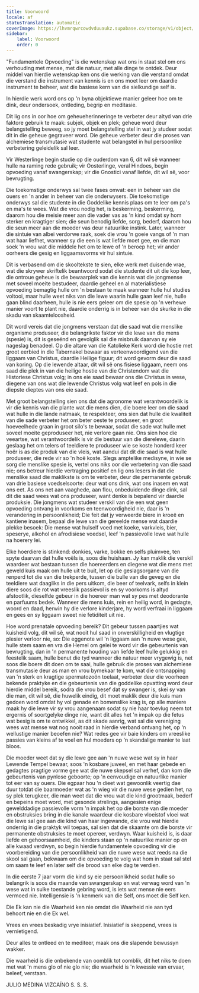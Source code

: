 ```yaml
---
title: Voorwoord
locale: af
statusTranslation: automatic
coverImage: https://lhvmrqwrcowdvduuaukz.supabase.co/storage/v1/object/public/strapi-uploads/small_cover-educacion-fundamental.webp-2d51a7828a2b1309555be27f7e2a61a0.webp
sidebar:
    label: Voorwoord
    order: 0
---
```

"Fundamentele Opvoeding" is die wetenskap wat ons in staat stel om ons verhouding met mense, met die natuur, met alle dinge te ontdek. Deur middel van hierdie wetenskap ken ons die werking van die verstand omdat die verstand die instrument van kennis is en ons moet leer om daardie instrument te beheer, wat die basiese kern van die sielkundige self is.

In hierdie werk word ons op 'n byna objektiewe manier geleer hoe om te dink, deur ondersoek, ontleding, begrip en meditasie.

Dit lig ons in oor hoe om geheueherinneringe te verbeter deur altyd van drie faktore gebruik te maak: subjek, objek en plek; geheue word deur belangstelling beweeg, so jy moet belangstelling stel in wat jy studeer sodat dit in die geheue gegraveer word. Die geheue verbeter deur die proses van alchemiese transmutasie wat studente wat belangstel in hul persoonlike verbetering geleidelik sal leer.

Vir Westerlinge begin studie op die ouderdom van 6, dit wil sê wanneer hulle na raming rede gebruik; vir Oosterlinge, veral Hindoes, begin opvoeding vanaf swangerskap; vir die Gnostici vanaf liefde, dit wil sê, voor bevrugting.

Die toekomstige onderwys sal twee fases omvat: een in beheer van die ouers en 'n ander in beheer van die onderwysers. Die toekomstige onderwys sal die studente in die Goddelike kennis plaas om te leer om pa's en ma's te wees. Wat die vrou nodig het, is beskerming, beskerming, daarom hou die meisie meer aan die vader vas as 'n kind omdat sy hom sterker en kragtiger sien; die seun benodig liefde, sorg, bederf, daarom hou die seun meer aan die moeder vas deur natuurlike instink. Later, wanneer die sintuie van albei verdorwe raak, soek die vrou 'n goeie vangs of 'n man wat haar liefhet, wanneer sy die een is wat liefde moet gee, en die man soek 'n vrou wat die middele het om te lewe of 'n beroep het; vir ander oorheers die gesig en liggaamsvorms vir hul sintuie.

Dit is verbasend om die skooltekste te sien, elke werk met duisende vrae, wat die skrywer skriftelik beantwoord sodat die studente dit uit die kop leer, die ontroue geheue is die bewaarplek van die kennis wat die jongmense met soveel moeite bestudeer, daardie geheel en al materialistiese opvoeding bemagtig hulle om 'n bestaan te maak wanneer hulle hul studies voltooi, maar hulle weet niks van die lewe waarin hulle gaan leef nie, hulle gaan blind daarheen, hulle is nie eers geleer om die spesie op 'n verhewe manier voort te plant nie, daardie onderrig is in beheer van die skurke in die skadu van skaamteloosheid.

Dit word vereis dat die jongmens verstaan dat die saad wat die menslike organisme produseer, die belangrikste faktor vir die lewe van die mens (spesie) is, dit is geseënd en gevolglik sal die misbruik daarvan sy eie nageslag benadeel. Op die altare van die Katolieke Kerk word die hostie met groot eerbied in die Tabernakel bewaar as verteenwoordigend van die liggaam van Christus, daardie Heilige figuur; dit word gevorm deur die saad van koring. Op die lewende altaar, dit wil sê ons fisiese liggaam, neem ons saad die plek in van die heilige hostie van die Christendom wat die Historiese Christus volg; in ons eie saad bewaar ons die Christus in wese, diegene van ons wat die lewende Christus volg wat leef en pols in die diepste dieptes van ons eie saad.

Met groot belangstelling sien ons dat die agronome wat verantwoordelik is vir die kennis van die plante wat die mens dien, die boere leer om die saad wat hulle in die lande natmaak, te respekteer, ons sien dat hulle die kwaliteit van die sade verbeter het om beter oeste te produseer, en groot hoeveelhede graan in groot silo's te bewaar, sodat die sade wat hulle met soveel moeite geproduseer het, nie verlore gaan nie. Ons sien hoe die veeartse, wat verantwoordelik is vir die bestuur van die dierelewe, daarin geslaag het om telers of teeldiere te produseer wie se koste honderd keer hoër is as die produk van die vleis, wat aandui dat dit die saad is wat hulle produseer, die rede vir so 'n hoë koste. Slegs amptelike medisyne, in wie se sorg die menslike spesie is, vertel ons niks oor die verbetering van die saad nie; ons betreur hierdie vertraging positief en lig ons lesers in dat die menslike saad die maklikste is om te verbeter, deur die permanente gebruik van drie basiese voedselsoorte: deur wat ons dink, wat ons inasem en wat ons eet. As ons net aan vaaghede, aan flou, onbeduidende dinge dink, sal dit die saad wees wat ons produseer, want denke is bepalend vir daardie produksie. Die jongmens wat studeer verskil van die een wat geen opvoeding ontvang in voorkoms en teenwoordigheid nie, daar is 'n verandering in persoonlikheid; Die feit dat jy verweerde biere in kroeë en kantiene inasem, bepaal die lewe van die gereelde mense wat daardie plekke besoek: Die mense wat hulself voed met koeke, varkvleis, bier, speserye, alkohol en afrodisiese voedsel, leef 'n passievolle lewe wat hulle na hoerery lei.

Elke hoerdiere is stinkend: donkies, varke, bokke en selfs pluimvee, ten spyte daarvan dat hulle voëls is, soos die huishaan. Jy kan maklik die verskil waardeer wat bestaan tussen die hoereerders en diegene wat die mens met geweld kuis maak om hulle uit te buit, let op die geslagsorgane van die renperd tot die van die trekperde, tussen die bulle van die geveg en die teeldiere wat daagliks in die pers uitkom, die beer of teelvark, selfs in klein diere soos die rot wat vreeslik passievol is en sy voorkoms is altyd afstootlik, dieselfde gebeur in die hoereer man wat sy pes met deodorante en parfuums bedek. Wanneer die mens kuis, rein en heilig word, in gedagte, woord en daad, herwin hy die verlore kinderjare, hy word verfraai in liggaam en gees en sy liggaam sweet nie fetiditeit uit nie.

Hoe word prenatale opvoeding bereik? Dit gebeur tussen paartjies wat kuisheid volg, dit wil sê, wat nooit hul saad in onverskilligheid en vlugtige plesier verloor nie, so: Die eggenote wil 'n liggaam aan 'n nuwe wese gee, hulle stem saam en vra die Hemel om gelei te word vir die gebeurtenis van bevrugting, dan in 'n permanente houding van liefde leef hulle gelukkig en feestelik saam, hulle benut die tyd wanneer die natuur meer vrygewig is, net soos die boere dit doen om te saai, hulle gebruik die proses van alchemiese transmutasie deur as man en vrou bymekaar te kom, wat die ontsnapping van 'n sterk en kragtige spermatozoön toelaat, verbeter deur die voorheen bekende praktyke en die gebeurtenis van die goddelike opvatting word deur hierdie middel bereik, sodra die vrou besef dat sy swanger is, skei sy van die man, dit wil sê, die huwelik eindig, dit moet maklik deur die kuis man gedoen word omdat hy vol genade en bomenslike krag is, op alle maniere maak hy die lewe vir sy vrou aangenaam sodat sy nie haar toevlug neem tot ergernis of soortgelyke dinge nie, want dit alles het 'n impak op die fetus wat besig is om te ontwikkel, as dit skade aanrig, wat sal die vereniging wees wat mense wat nog nooit raad in hierdie verband ontvang het, op 'n wellustige manier beoefen nie? Wat redes gee vir baie kinders om vreeslike passies van kleins af te voel en hul moeders op 'n skandalige manier te laat bloos.

Die moeder weet dat sy die lewe gee aan 'n nuwe wese wat sy in haar Lewende Tempel bewaar, soos 'n kosbare juweel, en met haar gebede en gedagtes pragtige vorme gee wat die nuwe skepsel sal verhef, dan kom die gebeurtenis van pynlose geboorte; op 'n eenvoudige en natuurlike manier tot eer van sy ouers. Die egpaar hou 'n dieet wat gewoonlik veertig dae duur totdat die baarmoeder wat as 'n wieg vir die nuwe wese gedien het, na sy plek terugkeer, die man weet dat die vrou wat die kind grootmaak, bederf en bepeins moet word, met gesonde strelings, aangesien enige gewelddadige passievolle vorm 'n impak het op die borste van die moeder en obstruksies bring in die kanale waardeur die kosbare vloeistof vloei wat die lewe sal gee aan die kind van haar ingewande, die vrou wat hierdie onderrig in die praktyk wil toepas, sal sien dat die skaamte om die borste vir permanente obstruksies te moet opereer, verdwyn. Waar kuisheid is, is daar liefde en gehoorsaamheid, die kinders staan op 'n natuurlike manier op en alle kwaad verdwyn, so begin hierdie fundamentele opvoeding vir die voorbereiding van die persoonlikheid van die nuwe wese wat reeds na die skool sal gaan, bekwaam om die opvoeding te volg wat hom in staat sal stel om saam te leef en later self die brood van elke dag te verdien.

In die eerste 7 jaar vorm die kind sy eie persoonlikheid sodat hulle so belangrik is soos die maande van swangerskap en wat verwag word van 'n wese wat in sulke toestande gebring word, is iets wat mense nie eers vermoed nie. Intelligensie is 'n kenmerk van die Self, ons moet die Self ken.

Die Ek kan nie die Waarheid ken nie omdat die Waarheid nie aan tyd behoort nie en die Ek wel.

Vrees en vrees beskadig vrye inisiatief. Inisiatief is skeppend, vrees is vernietigend.

Deur alles te ontleed en te mediteer, maak ons die slapende bewussyn wakker.

Die waarheid is die onbekende van oomblik tot oomblik, dit het niks te doen met wat 'n mens glo of nie glo nie; die waarheid is 'n kwessie van ervaar, beleef, verstaan.

JULIO MEDINA VIZCAÍNO
S. S. S.

